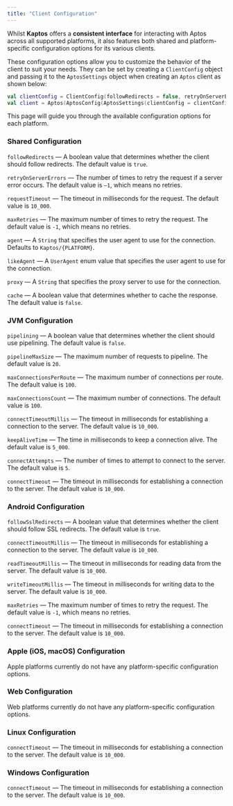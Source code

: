 ```yaml
---
title: "Client Configuration"
---
```






Whilst **Kaptos** offers a **consistent interface** for interacting with Aptos
across all supported platforms, it also features both shared and
platform-specific configuration options for its various clients.

These configuration options allow you to customize the behavior of the client to
suit your needs. They can be set by creating a `ClientConfig` object and passing
it to the `AptosSettings` object when creating an `Aptos` client as shown below:

```kotlin
val clientConfig = ClientConfig(followRedirects = false, retryOnServerErrors = 3)
val client = Aptos(AptosConfig(AptosSettings(clientConfig = clientConfig)))
```

This page will guide you through the available configuration options for
each platform.

### Shared Configuration

`followRedirects` — A boolean value that determines whether the client should
follow redirects. The default value is `true`.

`retryOnServerErrors` — The number of times to retry the request if a server error
occurs. The default value is `—1`, which means no retries.

`requestTimeout` — The timeout in milliseconds for the request. The default value
is `10_000`.

`maxRetries` — The maximum number of times to retry the request. The default value
is `-1`, which means no retries.

`agent` — A `String` that specifies the user agent to use for the connection.
Defaults to `Kaptos/{PLATFORM}`.

`likeAgent` — A `UserAgent` enum value that specifies the user agent to use for the
connection.

`proxy` — A `String` that specifies the proxy server to use for the connection.

`cache` — A boolean value that determines whether to cache the response. The default
value is `false`.

### JVM Configuration

`pipelining` — A boolean value that determines whether the client should use
pipelining. The default value is `false`.

`pipelineMaxSize` — The maximum number of requests to pipeline. The default value
is `20`.

`maxConnectionsPerRoute` — The maximum number of connections per route. The default
value is `100`.

`maxConnectionsCount` — The maximum number of connections. The default value is
`100`.

`connectTimeoutMillis` — The timeout in milliseconds for establishing a connection
to the server. The default value is `10_000`.

`keepAliveTime` — The time in milliseconds to keep a connection alive. The default
value is `5_000`.

`connectAttempts` — The number of times to attempt to connect to the server. The
default value is `5`.

`connectTimeout` — The timeout in milliseconds for establishing a connection to the
server. The default value is `10_000`.

### Android Configuration

`followSslRedirects` — A boolean value that determines whether the client should
follow SSL redirects. The default value is `true`.

`connectTimeoutMillis` — The timeout in milliseconds for establishing a connection
to the server. The default value is `10_000`.

`readTimeoutMillis` — The timeout in milliseconds for reading data from the server.
The default value is `10_000`.

`writeTimeoutMillis` — The timeout in milliseconds for writing data to the server.
The default value is `10_000`.

`maxRetries` — The maximum number of times to retry the request. The default value
is `-1`, which means no retries.

`connectTimeout` — The timeout in milliseconds for establishing a connection to the
server. The default value is `10_000`.

### Apple (iOS, macOS) Configuration

Apple platforms currently do not have any platform-specific configuration options.

### Web Configuration

Web platforms currently do not have any platform-specific configuration options.

### Linux Configuration

`connectTimeout` — The timeout in milliseconds for establishing a connection to the
server. The default value is `10_000`.

### Windows Configuration

`connectTimeout` — The timeout in milliseconds for establishing a connection to the
server. The default value is `10_000`.
